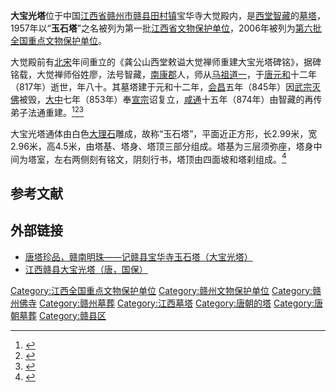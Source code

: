 {{coord|26|13|30|N|115|13|29|E|display=title|scale:100000}}
{{文物保护单位
| 级别 = 全国
| 名称 = 大宝光塔
| 图片 = 
| 所在 = [[江西省|江西省]][[赣县|赣县]]
| 分类 = 古建筑
| 时代 = [[唐朝|唐]]
| 编号 = [[第六批全国重点文物保护单位|第六批]]第602项
| 登录 = 2006年5月25日
}}
'''大宝光塔'''位于中国[[江西省|江西省]][[赣州市|赣州市]][[赣县|赣县]][[田村镇|田村镇]]宝华寺大觉殿内，是[[西堂智藏|西堂智藏]]的[[墓塔|墓塔]]，1957年以“'''玉石塔'''”之名被列为第一批[[江西省文物保护单位|江西省文物保护单位]]，2006年被列为[[第六批全国重点文物保护单位|第六批全国重点文物保护单位]]。

大觉殿前有[[北宋|北宋]]年间重立的《龚公山西堂敕谥大觉禅师重建大宝光塔碑铭》，据碑铭载，大觉禅师俗姓廖，法号智藏，[[南康郡|南康郡]]人，师从[[马祖道一|马祖道一]]，于[[唐朝|唐]][[元和_(唐朝)|元和]]十二年（817年）逝世，年八十。其墓塔建于元和十二年，[[会昌_(唐朝)|会昌]]五年（845年）因[[武宗灭佛|武宗灭佛]]被毁，[[大中_(唐朝)|大中]]七年（853年）奉[[唐宣宗|宣宗]]诏复立，[[咸通|咸通]]十五年（874年）由智藏的再传弟子法通重建。<ref>{{cite journal |title=唐代禪宗史上幾個問題的考證 |author=楊曾文 |journal=國學研究 |year=1999 |volume=6 |pages=475－490 |url=http://enlight.lib.ntu.edu.tw/FULLTEXT/JR-AN/92178.htm |access-date=2011-09-14 |archive-date=2019-06-05 |archive-url=https://web.archive.org/web/20190605123121/http://enlight.lib.ntu.edu.tw/FULLTEXT/JR-AN/92178.htm |dead-url=no }}</ref><ref>{{cite journal |title=唐百丈禅师怀海生年考 |author=林悟殊 |journal=中山大学学报(社会科学版) |year=2002 |volume=42 |issue=5 |url=http://hk.plm.org.cn/e_book/xz-15555.pdf }}{{dead link|date=2017年12月 |bot=InternetArchiveBot |fix-attempted=yes }}</ref><ref>{{cite journal|title=百丈怀海及其禅法研究|author=邱环|journal=宗教学研究|year=2003|volume=|issue=1|url=http://hk.plm.org.cn/e_book/xz-8168.pdf}}{{dead link|date=2017年12月 |bot=InternetArchiveBot |fix-attempted=yes }}</ref>

大宝光塔通体由白色[[大理石|大理石]]雕成，故称“玉石塔”，平面近正方形，长2.99米，宽2.96米，高4.5米，由塔基、塔身、塔顶三部分组成。塔基为三层须弥座，塔身中间为塔室，左右两侧刻有铭文，阴刻行书，塔顶由四面坡和塔刹组成。<ref>{{Cite book |author=国家文物局 编 |title=全国重点文物保护单位（第六批）·第Ⅴ卷 |publisher=文物出版社 |year=2008 |isbn=978-7-5010-2446-9 |pages=450-451 }}</ref>
==参考文献==
{{reflist}}

==外部链接==
*[http://blog.sina.com.cn/s/blog_3c71dba50100et9q.html 唐塔珍品，赣南明珠——记赣县宝华寺玉石塔（大宝光塔）] {{Wayback|url=http://blog.sina.com.cn/s/blog_3c71dba50100et9q.html |date=20190605123119 }}
*[http://blog.sina.com.cn/s/blog_59e5d1350100z3dq.html 江西赣县大宝光塔（唐，国保）] {{Wayback|url=http://blog.sina.com.cn/s/blog_59e5d1350100z3dq.html |date=20190606101946 }}

{{江西全国重点文物保护单位}}

{{DEFAULTSORT:Da}}

[[Category:江西全国重点文物保护单位|Category:江西全国重点文物保护单位]]
[[Category:赣州文物保护单位|Category:赣州文物保护单位]]
[[Category:赣州佛寺|Category:赣州佛寺]]
[[Category:赣州墓葬|Category:赣州墓葬]]
[[Category:江西墓塔|Category:江西墓塔]]
[[Category:唐朝的塔|Category:唐朝的塔]]
[[Category:唐朝墓葬|Category:唐朝墓葬]]
[[Category:赣县区|Category:赣县区]]